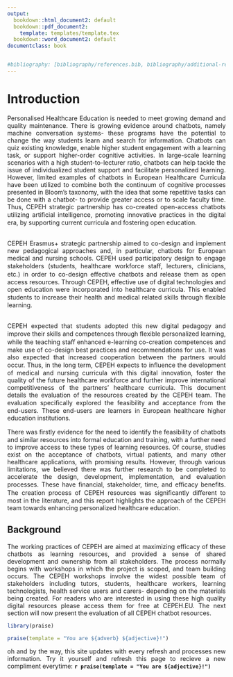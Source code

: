```yaml
---
output:
  bookdown::html_document2: default
  bookdown::pdf_document2:
    template: templates/template.tex
  bookdown::word_document2: default
documentclass: book


#bibliography: [bibliography/references.bib, bibliography/additional-references.bib]
---
```


<style>
body {
text-align: justify}
</style>

# Introduction {.unnumbered}

```{=tex}
\adjustmtc
\markboth{Introduction}{}
```
<!-- For PDF output, include these two LaTeX commands after unnumbered chapter headings, otherwise the mini table of contents and the running header will show the previous chapter -->

Personalised Healthcare Education is needed to meet growing demand and quality maintenance. There is growing evidence around chatbots, namely machine conversation systems- these programs have the potential to change the way students learn and search for information.
Chatbots can quiz existing knowledge, enable higher student engagement with a learning task, or support higher-order cognitive activities. In large-scale learning scenarios with a high student-to-lecturer ratio, chatbots can help tackle the issue of individualized student support and facilitate personalized learning. However, limited examples of chatbots in European Healthcare Curricula have been utilized to combine both the continuum of cognitive processes presented in Bloom’s taxonomy, with the idea that some repetitive tasks can be done with a chatbot- to provide greater access or to scale faculty time.
Thus, CEPEH strategic partnership has co-created open-access chatbots utilizing artiﬁcial intelligence, promoting innovative practices in the digital era, by supporting current curricula and fostering open education.  
<br>

CEPEH Erasmus+ strategic partnership aimed to co-design and implement new pedagogical approaches and, in particular, chatbots for European medical and nursing schools. CEPEH used participatory design to engage stakeholders (students, healthcare workforce staﬀ, lecturers, clinicians, etc.) in order to co-design eﬀective chatbots and release them as open access resources. Through CEPEH, effective use of digital technologies and open education were incorporated into healthcare curricula. This enabled students to increase their health and medical related skills through ﬂexible learning.
<br><br>

CEPEH expected that students adopted this new digital pedagogy and improve their skills and competences through ﬂexible personalized learning, while the teaching staﬀ enhanced e-learning co-creation competences and make use of co-design best practices and recommendations for use. It was also expected that increased cooperation between the partners would occur. Thus, in the long term, CEPEH expects to inﬂuence the development of medical and nursing curricula with this digital innovation, foster the quality of the future healthcare workforce and further improve international competitiveness of the partners’ healthcare curricula. This document details the evaluation of the resources created by the CEPEH team.
The evaluation speciﬁcally explored the feasibility and acceptance from the end-users. These end-users are learners in European healthcare higher education institutions.

  
There was ﬁrstly evidence for the need to identify the feasibility of chatbots and similar resources into formal education and training, with a further need to improve access to these types of learning resources. Of course, studies exist on the acceptance of chatbots, virtual patients, and many other healthcare applications, with promising results. However, through various limitations, we believed there was further research to be completed to accelerate the design, development, implementation, and evaluation processes. These have ﬁnancial, stakeholder, time, and eﬃcacy beneﬁts. The creation process of CEPEH resources was signiﬁcantly diﬀerent to most in the literature, and this report highlights the approach of the CEPEH team towards enhancing personalized healthcare education.


## Background {#sec-background .unnumbered}

The working practices of CEPEH are aimed at maximizing efficacy of these chatbots as learning resources, and provided a sense of shared development and ownership from all stakeholders. The process normally begins with workshops in which the project is scoped, and team building occurs. The CEPEH workshops involve the widest possible team of stakeholders including tutors, students, healthcare workers, learning technologists, health service users and carers- depending on the materials being created.  For readers who are interested in using these high quality digital resources please access them for free at CEPEH.EU. The next section will now present the evaluation of all CEPEH chatbot resources.

```r
library(praise)

praise(template = "You are ${adverb} ${adjective}!")
```
oh and by the way, this site updates with every refresh and processes new information. Try it yourself and refresh this page to recieve a new compliment everytime: **`r praise(template = "You are ${adjective}!")`**

